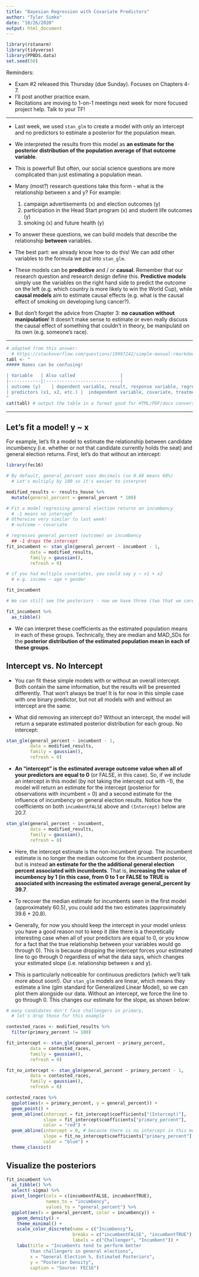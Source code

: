 ```yaml
---
title: "Bayesian Regression with Covariate Predictors"
author: "Tyler Simko"
date: "10/26/2020"
output: html_document
---
```


```r
library(rstanarm)
library(tidyverse)
library(PPBDS.data)
set.seed(50)
```

Reminders:

- Exam #2 released this Thursday (due Sunday). Focuses on Chapters 4-7.
- I'll post another practice exam.
- Recitations are moving to 1-on-1 meetings next week for more focused project help. Talk to your TF!

---

- Last week, we used `stan_glm` to create a model with only an intercept and no predictors to estimate a posterior for the population mean.

- We interpreted the results from this model as **an estimate for the posterior distribution of the population average of that outcome variable**.

- This is powerful! But often, our social science questions are more complicated than just estimating a population mean.

-  Many (most?) research questions take this form - what is the relationship between x and y? For example:
    1. campaign advertisements (x) and election outcomes (y)
    2. participation in the Head Start program (x) and student life outcomes (y)
    3. smoking (x) and future health (y)

- To answer these questions, we can build models that describe the relationship **between** variables.

- The best part: we already know how to do this! We can add other variables to the formula we put into `stan_glm`.

- These models can be **predictive** and / or **causal**. Remember that our research question and research design define this. **Predictive models** simply use the variables on the right hand side to predict the outcome on the left (e.g. which country is more likely to win the World Cup), while **causal models** aim to estimate causal effects (e.g. what is the causal effect of smoking on developing lung cancer?).

- But don't forget the advice from Chapter 3: **no causation without manipulation**! It doesn't make sense to estimate or even really discuss the causal effect of something that couldn't in theory, be manipulatd on its own (e.g. someone's race).

---

```r
# adapted from this answer:
  # https://stackoverflow.com/questions/19997242/simple-manual-rmarkdown-tables-that-look-good-in-html-pdf-and-docx
tabl <- "
##### Names can be confusing!

| Variable   | Also called                 |
|------------|:----------------------------|
| outcome (y)    | dependent variable, result, response variable, regressand |                     
| predictors (x1, x2, etc.) |  independent variable, covariate, treatment (if your model is causal), control variable, explanatory variable, regressors |
"
cat(tabl) # output the table in a format good for HTML/PDF/docx conversion
```

--- 

## Let's fit a model! y ~ x

For example, let's fit a model to estimate the relationship between candidate incumbency (i.e. whether or not that candidate currently holds the seat) and general election returns. First, let's do that without an intercept:

```r
library(fec16)

# By default, general_percent uses decimals (so 0.68 means 68%) 
  # Let's multiply by 100 so it's easier to interpret

modified_results <- results_house %>%
  mutate(general_percent = general_percent * 100)

# Fit a model regressing general election returns on incumbency
  # -1 means no intercept
# Otherwise very similar to last week! 
  # outcome ~ covariate

# regresses general_percent (outcome) on incumbency
  ## -1 drops the intercept
fit_incumbent <- stan_glm(general_percent ~ incumbent - 1, 
         data = modified_results, 
         family = gaussian(),
         refresh = 0)

# if you had multiple covariates, you could say y ~ x1 + x2
  # e.g. income ~ age + gender

fit_incumbent

# We can still see the posteriors - now we have three (two that we care about)!

fit_incumbent %>% 
  as_tibble()
```

- We can interpret these coefficients as the estimated population means in each of these groups. Technically, they are median and MAD_SDs for the **posterior distribution of the estimated population mean in each of these groups**.

## Intercept vs. No Intercept

- You can fit these simple models with or without an overall intercept. Both contain the same information, but the results will be presented differently. That won't always be true! It is for now in this simple case with one binary predictor, but not all models with and without an intercept are the same.

- What did removing an intercept do? Without an intercept, the model will return a separate estimated posterior distribution for each group. No intercept:

```r
stan_glm(general_percent ~ incumbent - 1, 
         data = modified_results, 
         family = gaussian(),
         refresh = 0)
```

- **An "intercept" is the estimated average outcome value when all of your predictors are equal to 0** (or FALSE, in this case). So, if we include an intercept in this model (by not taking the intercept out with -1), the model will return an estimate for the intercept (posterior for observations with incumbent = 0) and a second estimate for the influence of incumbency on general election results. Notice how the coefficients on both `incumbentFALSE` above and `(Intercept)` below are 20.7. 

```r

stan_glm(general_percent ~ incumbent, 
         data = modified_results, 
         family = gaussian(),
         refresh = 0)
```

- Here, the intercept estimate is the non-incumbent group. The incumbent estimate is no longer the median outcome for the incumbent posterior, but is instead **an estimate for the the additional general election percent associated with incumbents**. That is, **increasing the value of incumbency by 1 (in this case, from 0 to 1 or FALSE to TRUE is associated with increasing the estimated average general_percent by 39.7**.

- To recover the median estimate for incumbents seen in the first model (approximately 60.5), you could add the two estimates (approximately 39.6 + 20.8).

- Generally, for now you should keep the intercept in your model unless you have a good reason not to keep it (like there is a theoretically interesting case when all of your predictors are equal to 0, or you know for a fact that the true relationship between your variables would go through 0). This is because dropping the intercept forces your estimated line to go through 0 regardless of what the data says, which changes your estimated slope (i.e. relationship between x and y). 

- This is particularly noticeable for continuous predictors (which we'll talk more about soon!). Our `stan_glm` models are linear, which means they estimate a line (glm standard for Generalized Linear Model), so we can plot them alongside our data. Without an intercept, we force the line to go through 0. This changes our estimate for the slope, as shown below:

```r

# many candidates don't face challengers in primary, 
  # let's drop those for this example

contested_races <- modified_results %>%
  filter(primary_percent != 100)

fit_intercept <- stan_glm(general_percent ~ primary_percent, 
         data = contested_races, 
         family = gaussian(),
         refresh = 0)

fit_no_intercept <- stan_glm(general_percent ~ primary_percent - 1, 
         data = contested_races, 
         family = gaussian(),
         refresh = 0)

contested_races %>%
  ggplot(aes(x = primary_percent, y = general_percent)) + 
  geom_point() + 
  geom_abline(intercept = fit_intercept$coefficients["(Intercept)"], 
              slope = fit_intercept$coefficients["primary_percent"],
              color = "red") + 
  geom_abline(intercept = 0, # because there is no intercept in this model
              slope = fit_no_intercept$coefficients["primary_percent"],
              color = "blue") + 
  theme_classic()
```

## Visualize the posteriors
         
```r
fit_incumbent %>% 
  as_tibble() %>%
  select(-sigma) %>%
  pivot_longer(cols = c(incumbentFALSE, incumbentTRUE),
               names_to = "incumbency",
               values_to = "general_percent") %>%
  ggplot(aes(x = general_percent, color = incumbency)) + 
    geom_density() + 
    theme_minimal() + 
    scale_color_discrete(name = c("Incumbency"),
                         breaks = c("incumbentFALSE", "incumbentTRUE"),
                         labels = c("Challenger", "Incumbent")) + 
    labs(title = "Incumbents tend to perform better 
         than challengers in general elections",
         x = "General Election %, Estimated Posteriors",
         y = "Posterior Density",
         caption = "Source: FEC16")
```

